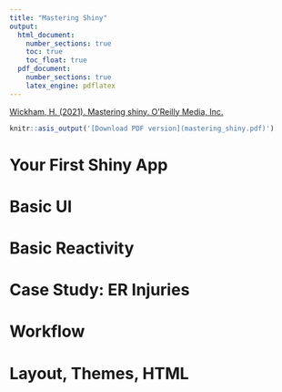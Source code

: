 ```yaml
---
title: "Mastering Shiny"
output:
  html_document:
    number_sections: true
    toc: true
    toc_float: true
  pdf_document:
    number_sections: true
    latex_engine: pdflatex
---
```


[Wickham, H. (2021). Mastering shiny. O'Reilly Media, Inc.](https://mastering-shiny.org/)

```r
knitr::asis_output('[Download PDF version](mastering_shiny.pdf)')
```

# Your First Shiny App

# Basic UI

# Basic Reactivity

# Case Study: ER Injuries



# Workflow

# Layout, Themes, HTML




